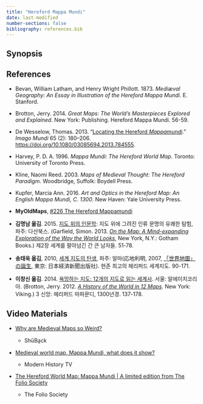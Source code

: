 ```yaml
---
title: "Hereford Mappa Mundi"
date: last-modified
number-sections: false
bibliography: references.bib
---
```


## Synopsis

## References

-   Bevan, William Latham, and Henry Wright Phillott. 1873. *Mediæval Geography: An Essay in Illustration of the Hereford Mappa Mundi*. E. Stanford.

-   Brotton, Jerry. 2014. *Great Maps: The World’s Masterpieces Explored and Explained*. New York: Publishing. Hereford Mappa Mundi. 56-59.

-   De Wesselow, Thomas. 2013. “[Locating the Hereford *Mappamundi*](papers/de_wesselow_2013.pdf).” *Imago Mundi* 65 (2): 180–206. <https://doi.org/10.1080/03085694.2013.784555>.

-   Harvey, P. D. A. 1996. *Mappa Mundi: The Hereford World Map*. Toronto: University of Toronto Press.

-   Kline, Naomi Reed. 2003. *Maps of Medieval Thought: The Hereford Paradigm*. Woodbridge, Suffolk: Boydell Press.

-   Kupfer, Marcia Ann. 2016. *Art and Optics in the Hereford Map: An English Mappa Mundi, C. 1300*. New Haven: Yale University Press.

-   **MyOldMaps**, [#226 The Hereford Mappamundi](file:///C:/Users/User/Zotero/storage/N4WA7ZC6/226-the-hereford-mappamundi.html)

-   **김명남 옮김**. 2015. [지도 위의 인문학](https://www.yes24.com/Product/Goods/23544580): 지도 위에 그려진 인류 문명의 유쾌한 탐험, 파주: 다산북스. (Garfield, Simon. 2013. [*On the Map: A Mind-expanding Exploration of the Way the World Looks*](https://www.amazon.com/Map-Mind-Expanding-Exploration-Notable-Adults/dp/1592407803/ref=sr_1_1?crid=3BJW1GMAX4YZ5&dib=eyJ2IjoiMSJ9.lQGK5iKst9YJ8yMba6Ck0TRUHjQNFMzmbWXLYoV6jo4Jk4J7_nKqqf7F2C6id3nHQltlEDYPQ39oLfK4oLqViqP1LTrmA66wA6jVbBRQOuQGWWx0Oxc72aDNdtS3WoQYNFIXZ-uyCrWncYV83Q2QjQ.FdwJlG7VbG8FpX75S9mLb0ynmr8fBli71VRD27DKD9U&dib_tag=se&keywords=On+the+Map%3A+A+Mind-expanding&qid=1705823976&s=books&sprefix=on+the+map+a+mind-expanding%2Cstripbooks-intl-ship%2C227&sr=1-1), New York, N.Y.: Gotham Books.) 제2장 세계를 팔아넘긴 간 큰 남자들. 51-78.

-   **송태욱 옮김**, 2010, [세계 지도의 탄생](https://www.yes24.com/Product/Goods/3969693), 파주: 알마(応地利明, 2007, [「世界地圖」の誕生](https://www.amazon.com/Sekai-chizu-tanjo%C3%8C-kataru/dp/4532165830), 東京: 日本経済新聞出版社). 현존 최고의 헤리퍼드 세계지도. 90-171.

-   **이창신 옮김**. 2014. [욕망하는 지도: 12개의 지도로 읽는 세계사](https://www.yes24.com/Product/goods/12192777). 서울: 알에이치코리아. (Brotton, Jerry. 2012. [*A History of the World in 12 Maps*](https://www.amazon.com/History-World-12-Maps/dp/0143126024/ref=sr_1_1?crid=9UJLJ246IYSS&dib=eyJ2IjoiMSJ9.FY-MmIMOaa_OhpIKA0R7CHSpbeqP3wOtOFs1sSfDjxeQ8INh1JiJ-KQljiGWcA25hxz874-gObNXP3X5ux2xio52rPEJBPyZ7ZvLFDY0DDy8yLVU9scI67gu_NYK-0eK0EXvGAmeM6n4j8Vlbb5scmVYm88eBN25OVoCVQ_OnJwXaIQhrTFJBx88eP5I5jEQC0fdviI7qwn7JuLEicvdF9YVmfvRWbYyWu7okUNlW0A._mvJs7KogkSTGtuBdXenODFkqSV87AzIcwZwWisz9to&dib_tag=se&keywords=A+History+of+the+World+in+12+Maps&qid=1705823939&s=books&sprefix=a+history+of+the+world+in+12+maps%2Cstripbooks-intl-ship%2C217&sr=1-1)*.* New York: Viking.) 3 신앙: 헤리퍼드 마파문디, 1300년경. 137-178.

## Video Materials

-   [Why are Medieval Maps so Weird?](https://www.youtube.com/watch?v=TuXcA8l6zy8)

    -   ShūBa̱ck

-   [Medieval world map, Mappa Mundi, what does it show?](https://www.youtube.com/watch?v=n4uHbTtWbe8)

    -   Modern History TV

-   [The Hereford World Map: Mappa Mundi \| A limited edition from The Folio Society](https://www.youtube.com/watch?v=uO-IJUP_UBQ)

    -   The Folio Society
